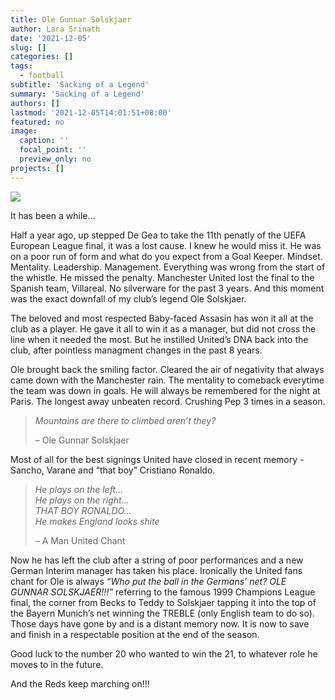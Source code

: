 ```yaml
---
title: Ole Gunnar Solskjaer
author: Lara Srinath
date: '2021-12-05'
slug: []
categories: []
tags:
  - football
subtitle: 'Sacking of a Legend'
summary: 'Sacking of a Legend'
authors: []
lastmod: '2021-12-05T14:01:51+08:00'
featured: no
image:
  caption: ''
  focal_point: ''
  preview_only: no
projects: []
---
```

![](images/featured.jpg)

It has been a while...

Half a year ago, up stepped De Gea to take the 11th penatly of the UEFA European League final, it was a lost cause. I knew he would miss it. He was on a poor run of form and what do you expect from a Goal Keeper. Mindset. Mentality. Leadership. Management. Everything was wrong from the start of the whistle. He missed the penalty. Manchester United lost the final to the Spanish team, Villareal. No silverware for the past 3 years. And this moment was the exact downfall of my club's legend Ole Solskjaer.

The beloved and most respected Baby-faced Assasin has won it all at the club as a player. He gave it all to win it as a manager, but did not cross the line when it needed the most. But he instilled United's DNA back into the club, after pointless managment changes in the past 8 years.

Ole brought back the smiling factor. Cleared the air of negativity that always came down with the Manchester rain. The mentality to comeback everytime the team was down in goals. He will always be remembered for the night at Paris. The longest away unbeaten record. Crushing Pep 3 times in a season. 

>*Mountains are there to climbed aren't they?*  
>
– Ole Gunnar Solskjaer


Most of all for the best signings United have closed in recent memory - Sancho, Varane and "that boy" Cristiano Ronaldo.

>*He plays on the left...*    
*He plays on the right...*    
*THAT BOY RONALDO...*   
*He makes England looks shite*
>
– A Man United Chant


Now he has left the club after a string of poor performances and a new German Interim manager has taken his place. Ironically the United fans chant for Ole is always *"Who put the ball in the Germans' net? OLE GUNNAR SOLSKJAER!!!"* referring to the famous 1999 Champions League final, the corner from Becks to Teddy to Solskjaer tapping it into the top of the Bayern Munich's net winning the TREBLE (only English team to do so). Those days have gone by and is a distant memory now. It is now to save and finish in a respectable position at the end of the season.


Good luck to the number 20 who wanted to win the 21, to whatever role he moves to in the future.

And the Reds keep marching on!!!

